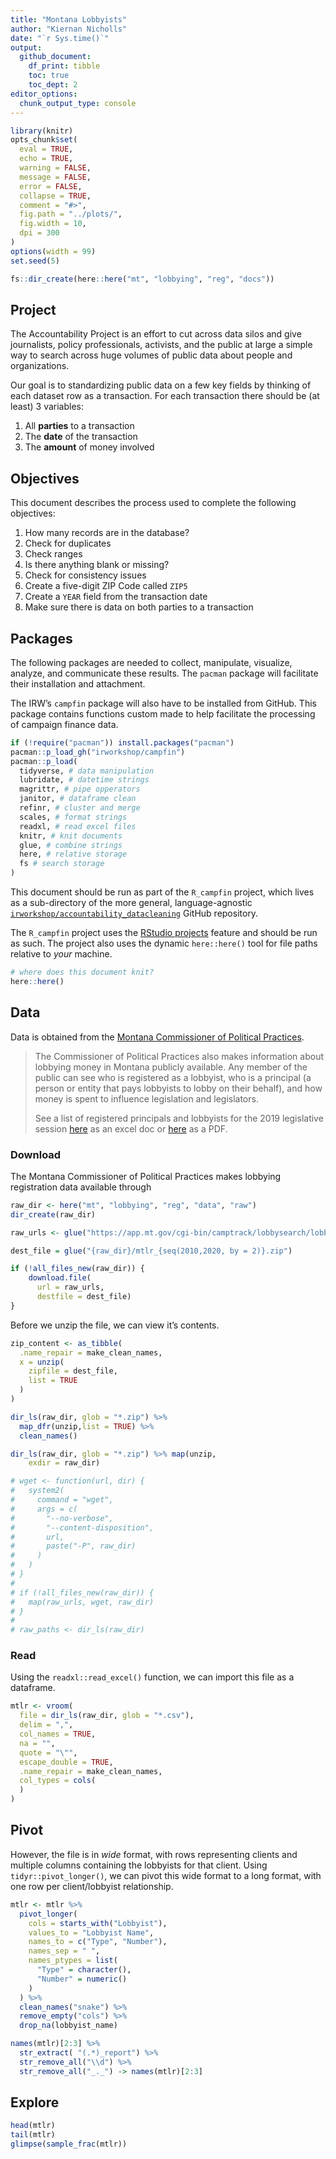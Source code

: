 ```yaml
---
title: "Montana Lobbyists"
author: "Kiernan Nicholls"
date: "`r Sys.time()`"
output:
  github_document: 
    df_print: tibble
    toc: true
    toc_dept: 2
editor_options: 
  chunk_output_type: console
---
```


<!-- Place comments regarding knitting here -->

```r
library(knitr)
opts_chunk$set(
  eval = TRUE,
  echo = TRUE,
  warning = FALSE,
  message = FALSE,
  error = FALSE,
  collapse = TRUE,
  comment = "#>",
  fig.path = "../plots/",
  fig.width = 10,
  dpi = 300
)
options(width = 99)
set.seed(5)
```

```r
fs::dir_create(here::here("mt", "lobbying", "reg", "docs"))
```

## Project

The Accountability Project is an effort to cut across data silos and give journalists, policy
professionals, activists, and the public at large a simple way to search across huge volumes of
public data about people and organizations.

Our goal is to standardizing public data on a few key fields by thinking of each dataset row as a
transaction. For each transaction there should be (at least) 3 variables:

1. All **parties** to a transaction
2. The **date** of the transaction
3. The **amount** of money involved

## Objectives

This document describes the process used to complete the following objectives:

1. How many records are in the database?
1. Check for duplicates
1. Check ranges
1. Is there anything blank or missing?
1. Check for consistency issues
1. Create a five-digit ZIP Code called `ZIP5`
1. Create a `YEAR` field from the transaction date
1. Make sure there is data on both parties to a transaction

## Packages

The following packages are needed to collect, manipulate, visualize, analyze, and communicate
these results. The `pacman` package will facilitate their installation and attachment.

The IRW's `campfin` package will also have to be installed from GitHub. This package contains
functions custom made to help facilitate the processing of campaign finance data.

```r
if (!require("pacman")) install.packages("pacman")
pacman::p_load_gh("irworkshop/campfin")
pacman::p_load(
  tidyverse, # data manipulation
  lubridate, # datetime strings
  magrittr, # pipe opperators
  janitor, # dataframe clean
  refinr, # cluster and merge
  scales, # format strings
  readxl, # read excel files
  knitr, # knit documents
  glue, # combine strings
  here, # relative storage
  fs # search storage 
)
```

This document should be run as part of the `R_campfin` project, which lives as a sub-directory of
the more general, language-agnostic [`irworkshop/accountability_datacleaning`][01] GitHub
repository.

The `R_campfin` project uses the [RStudio projects][02] feature and should be run as such. The
project also uses the dynamic `here::here()` tool for file paths relative to _your_ machine.

```r
# where does this document knit?
here::here()
```

[01]: https://github.com/irworkshop/accountability_datacleaning "TAP repo"
[02]: https://support.rstudio.com/hc/en-us/articles/200526207-Using-Projects "Rproj"

## Data

Data is obtained from the [Montana Commissioner of Political Practices][cpp].

> The Commissioner of Political Practices also makes information about lobbying money in Montana
publicly available. Any member of the public can see who is registered as a lobbyist, who is a
principal (a person or entity that pays lobbyists to lobby on their behalf), and how money is spent
to influence legislation and legislators.
> 
> See a list of registered principals and lobbyists for the 2019 legislative session [here][xlsx]
as an excel doc or [here][pdf] as a PDF.

[cpp]: https://politicalpractices.mt.gov/lobbying
[xlsx]: https://politicalpractices.mt.gov/Portals/144/2019%20Communication%20assets/PDFs%20for%20website/2019%20list%20of%20principals%20and%20lobbyists%20for%20website.xlsx?ver=2019-04-05-161928-000
[pdf]: https://politicalpractices.mt.gov/Portals/144/2019%20Communication%20assets/PDFs%20for%20website/2019%20list%20of%20principals%20and%20lobbyists%20for%20website.pdf?ver=2019-04-17-105845-647

### Download

The Montana Commissioner of Political Practices makes lobbying registration data available through 

```r
raw_dir <- here("mt", "lobbying", "reg", "data", "raw")
dir_create(raw_dir)
```

```r

raw_urls <- glue("https://app.mt.gov/cgi-bin/camptrack/lobbysearch/lobbySearch.cgi?ACTION=LOBBYDOWNLOAD&SESSION={seq(2010,2020, by = 2)}&Download+File=Download+File")

dest_file = glue("{raw_dir}/mtlr_{seq(2010,2020, by = 2)}.zip")

if (!all_files_new(raw_dir)) {
    download.file(
      url = raw_urls,
      destfile = dest_file)
}
```
Before we unzip the file, we can view it's contents.

```r
zip_content <- as_tibble(
  .name_repair = make_clean_names,
  x = unzip(
    zipfile = dest_file,
    list = TRUE
  )
)

dir_ls(raw_dir, glob = "*.zip") %>% 
  map_dfr(unzip,list = TRUE) %>% 
  clean_names()

dir_ls(raw_dir, glob = "*.zip") %>% map(unzip,
    exdir = raw_dir)

# wget <- function(url, dir) {
#   system2(
#     command = "wget",
#     args = c(
#       "--no-verbose", 
#       "--content-disposition", 
#       url, 
#       paste("-P", raw_dir)
#     )
#   )
# }
# 
# if (!all_files_new(raw_dir)) {
#   map(raw_urls, wget, raw_dir)
# }
# 
# raw_paths <- dir_ls(raw_dir)
```

### Read

Using the `readxl::read_excel()` function, we can import this file as a dataframe.

```r
mtlr <- vroom(
  file = dir_ls(raw_dir, glob = "*.csv"),
  delim = ",",
  col_names = TRUE,
  na = "",
  quote = "\"",
  escape_double = TRUE,
  .name_repair = make_clean_names,
  col_types = cols(
  )
)
```

## Pivot

However, the file is in _wide_ format, with rows representing clients and multiple columns
containing the lobbyists for that client. Using `tidyr::pivot_longer()`, we can pivot this wide
format to a long format, with one row per client/lobbyist relationship.

```r
mtlr <- mtlr %>% 
  pivot_longer(
    cols = starts_with("Lobbyist"),
    values_to = "Lobbyist Name",
    names_to = c("Type", "Number"),
    names_sep = " ",
    names_ptypes = list(
      "Type" = character(), 
      "Number" = numeric()
    )
  ) %>% 
  clean_names("snake") %>% 
  remove_empty("cols") %>% 
  drop_na(lobbyist_name)
```

```r
names(mtlr)[2:3] %>% 
  str_extract( "(.*)_report") %>% 
  str_remove_all("\\d") %>% 
  str_remove_all("_._") -> names(mtlr)[2:3]
```

## Explore

```r
head(mtlr)
tail(mtlr)
glimpse(sample_frac(mtlr))
```

